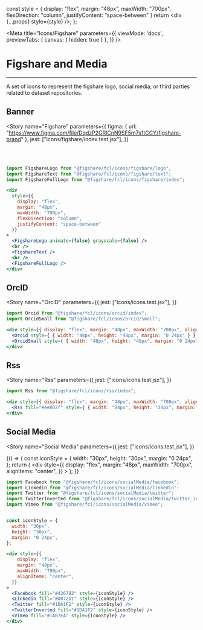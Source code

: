 

  const style = {
    display: "flex",
    margin: "48px",
    maxWidth: "700px",
    flexDirection: "column",
    justifyContent: "space-between"
  }
  return <div {...props} style={style} />;
};

<Meta 
  title="Icons/Figshare" 
  parameters={{
    viewMode: 'docs',
    previewTabs: { 
      canvas: { hidden: true } 
     },
  }}
/>

# Figshare and Media
---

A set of icons to represent the figshare logo, social media, or third parties related to dataset repositories.

## Banner

<Story
  name="Figshare"
  parameters={{
    figma: { url: "https://www.figma.com/file/DqdzP2GRlCnN9SF5m7s1tCCY/figshare-brand" },
    jest: ["icons/figshare/index.test.jsx"],
  }}
>
  <div 
    style={{
      display: "flex",
      margin: "48px",
      maxWidth: "700px",
      flexDirection: "column",
      justifyContent: "space-between"
    }}
  >
    <FigshareLogo animate={false} grayscale={false} />
    <br />
    <FigshareText />
    <br />
    <FigshareFullLogo />
  </div>
</Story>

```jsx
import FigshareLogo from "@figshare/fcl/icons/figshare/logo";
import FigshareText from "@figshare/fcl/icons/figshare/text";
import FigshareFullLogo from "@figshare/fcl/icons/figshare/index";

<div 
  style={{
    display: "flex",
    margin: "48px",
    maxWidth: "700px",
    flexDirection: "column",
    justifyContent: "space-between"
  }}
>
  <FigshareLogo animate={false} grayscale={false} />
  <br />
  <FigshareText />
  <br />
  <FigshareFullLogo />
</div>
```

## OrcID


<Story
  name="OrcID"
  parameters={{
    jest: ["icons/icons.test.jsx"],
  }}
>
  <div style={{ display: "flex", margin: "48px", maxWidth: "700px", alignItems: "center" }}>
    <Orcid style={ { width: "48px", height: "48px", margin: "0 24px" } } />
    <OrcidSmall style={ { width: "48px", height: "48px", margin: "0 24px" } } />
  </div>
</Story>

```jsx
import Orcid from "@figshare/fcl/icons/orcid/index";
import OrcidSmall from "@figshare/fcl/icons/orcid/small";

<div style={{ display: "flex", margin: "48px", maxWidth: "700px", alignItems: "center" }}>
  <Orcid style={ { width: "48px", height: "48px", margin: "0 24px" } } />
  <OrcidSmall style={ { width: "48px", height: "48px", margin: "0 24px" } } />
</div>
```

## Rss


<Story
  name="Rss"
  parameters={{
    jest: ["icons/icons.test.jsx"],
  }}
>
  <div style={{ display: "flex", margin: "48px", maxWidth: "700px", alignItems: "center" }}>
    <Rss fill="#ee802f" style={ { width: "24px", height: "24px", margin: "0 24px" } } />
  </div>
</Story>

```jsx
import Rss from "@figshare/fcl/icons/rss/index";

<div style={{ display: "flex", margin: "48px", maxWidth: "700px", alignItems: "center" }}>
  <Rss fill="#ee802f" style={ { width: "24px", height: "24px", margin: "0 24px" } } />
</div>
```

## Social Media



<Story
  name="Social Media"
  parameters={{
    jest: ["icons/icons.test.jsx"],
  }}
>
  {() => {
    const iconStyle = {
      width: "30px",
      height: "30px",
      margin: "0 24px",
    };
    return (
      <div style={{
          display: "flex",
          margin: "48px",
          maxWidth: "700px",
          alignItems: "center",
        }}
      >
        <Facebook fill="#4267B2" style={iconStyle} />
        <Linkedin fill="#0072b1" style={iconStyle} />
        <Twitter fill="#1DA1F2" style={iconStyle} />
        <TwitterInverted fill="#1DA1F2" style={iconStyle} />
        <Vimeo fill="#1AB7EA" style={iconStyle} />
      </div>
    );
  }}
  
</Story>

```jsx
import Facebook from "@figshare/fcl/icons/socialMedia/facebook";
import Linkedin from "@figshare/fcl/icons/socialMedia/linkedin";
import Twitter from "@figshare/fcl/icons/socialMedia/twitter";
import TwitterInverted from "@figshare/fcl/icons/socialMedia/twitter_inverted";
import Vimeo from "@figshare/fcl/icons/socialMedia/vimeo";


const iconStyle = {
  width: "30px",
  height: "30px",
  margin: "0 24px",
};

<div style={{
    display: "flex",
    margin: "48px",
    maxWidth: "700px",
    alignItems: "center",
  }}
>
  <Facebook fill="#4267B2" style={iconStyle} />
  <Linkedin fill="#0072b1" style={iconStyle} />
  <Twitter fill="#1DA1F2" style={iconStyle} />
  <TwitterInverted fill="#1DA1F2" style={iconStyle} />
  <Vimeo fill="#1AB7EA" style={iconStyle} />
</div>
```
